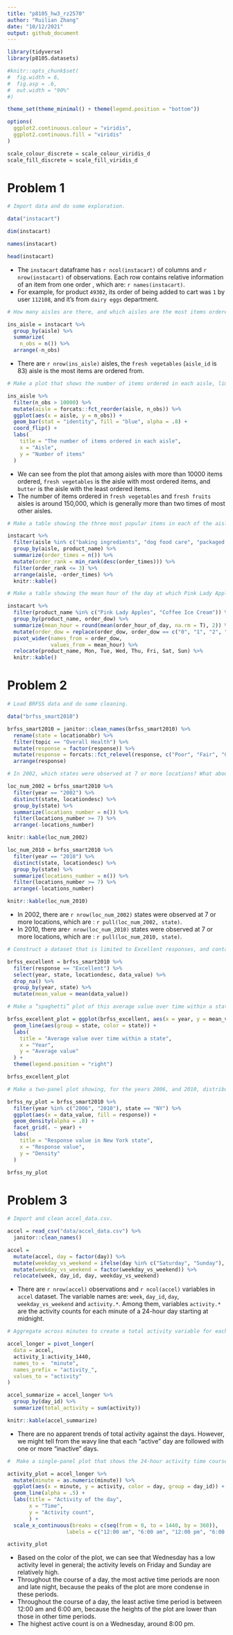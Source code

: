 ```yaml
---
title: "p8105_hw3_rz2570"
author: "Ruilian Zhang"
date: "10/12/2021"
output: github_document
---
```


```r
library(tidyverse)
library(p8105.datasets)

#knitr::opts_chunk$set(
#  fig.width = 6,
#  fig.asp = .6,
#  out.width = "90%"
#)

theme_set(theme_minimal() + theme(legend.position = "bottom"))

options(
  ggplot2.continuous.colour = "viridis",
  ggplot2.continuous.fill = "viridis"
)

scale_colour_discrete = scale_colour_viridis_d
scale_fill_discrete = scale_fill_viridis_d
```


# Problem 1

```r
# Import data and do some exploration.

data("instacart")

dim(instacart)

names(instacart)

head(instacart) 
```

* The `instacart` dataframe has `r ncol(instacart)` of columns and `r nrow(instacart)` of observations. Each row contains relative information of an item from one order , which are: `r names(instacart)`.  
* For example, for product `49302`, its order of being added to cart was `1` by user `112108`, and it's from `dairy eggs` department.  

```r
# How many aisles are there, and which aisles are the most items ordered from?

ins_aisle = instacart %>% 
  group_by(aisle) %>% 
  summarize(
    n_obs = n()) %>% 
  arrange(-n_obs)
```

* There are `r nrow(ins_aisle)` aisles, the `fresh vegetables`  (`aisle_id` is 83) aisle is the most items are ordered from.

```r
# Make a plot that shows the number of items ordered in each aisle, limiting this to aisles with more than 10000 items ordered.

ins_aisle %>% 
  filter(n_obs > 10000) %>% 
  mutate(aisle = forcats::fct_reorder(aisle, n_obs)) %>% 
  ggplot(aes(x = aisle, y = n_obs)) +
  geom_bar(stat = "identity", fill = "blue", alpha = .8) +
  coord_flip() +
  labs(
    title = "The number of items ordered in each aisle",
    x = "Aisle",
    y = "Number of items"
  )
```

* We can see from the plot that among aisles with more than 10000 items ordered, `fresh vegetables` is the aisle with most ordered items, and `butter` is the aisle with the least ordered items.  
* The number of items ordered in `fresh vegetables` and `fresh fruits` aisles is around 150,000, which is generally more than two times of most other aisles.

```r
# Make a table showing the three most popular items in each of the aisles “baking ingredients”, “dog food care”, and “packaged vegetables fruits”.

instacart %>%
  filter(aisle %in% c("baking ingredients", "dog food care", "packaged vegetables fruits")) %>% 
  group_by(aisle, product_name) %>% 
  summarize(order_times = n()) %>% 
  mutate(order_rank = min_rank(desc(order_times))) %>% 
  filter(order_rank <= 3) %>% 
  arrange(aisle, -order_times) %>% 
  knitr::kable()
```

```r
# Make a table showing the mean hour of the day at which Pink Lady Apples and Coffee Ice Cream are ordered on each day of the week.

instacart %>% 
  filter(product_name %in% c("Pink Lady Apples", "Coffee Ice Cream")) %>%
  group_by(product_name, order_dow) %>% 
  summarize(mean_hour = round(mean(order_hour_of_day, na.rm = T), 2)) %>% 
  mutate(order_dow = replace(order_dow, order_dow == c("0", "1", "2", "3", "4", "5", "6"), c("Sun", "Mon", "Tue", "Wed", "Thu", "Fri", "Sat"))) %>% 
  pivot_wider(names_from = order_dow,
              values_from = mean_hour) %>% 
  relocate(product_name, Mon, Tue, Wed, Thu, Fri, Sat, Sun) %>% 
  knitr::kable()
```



# Problem 2

```r
# Load BRFSS data and do some cleaning.

data("brfss_smart2010")

brfss_smart2010 = janitor::clean_names(brfss_smart2010) %>% 
  rename(state = locationabbr) %>% 
  filter(topic == "Overall Health") %>% 
  mutate(response = factor(response)) %>% 
  mutate(response = forcats::fct_relevel(response, c("Poor", "Fair", "Good", "Very good", "Excellent"))) %>% 
  arrange(response)
```

```r
# In 2002, which states were observed at 7 or more locations? What about in 2010?

loc_num_2002 = brfss_smart2010 %>% 
  filter(year == "2002") %>% 
  distinct(state, locationdesc) %>% 
  group_by(state) %>% 
  summarize(locations_number = n()) %>% 
  filter(locations_number >= 7) %>% 
  arrange(-locations_number)

knitr::kable(loc_num_2002)

loc_num_2010 = brfss_smart2010 %>% 
  filter(year == "2010") %>%
  distinct(state, locationdesc) %>% 
  group_by(state) %>% 
  summarize(locations_number = n()) %>% 
  filter(locations_number >= 7) %>% 
  arrange(-locations_number)

knitr::kable(loc_num_2010)
```

* In 2002, there are `r nrow(loc_num_2002)` states were observed at 7 or more locations, which are : `r pull(loc_num_2002, state)`.  
* In 2010, there are`r nrow(loc_num_2010)` states were observed at 7 or more locations, which are : `r pull(loc_num_2010, state)`. 

```r
# Construct a dataset that is limited to Excellent responses, and contains, year, state, and a variable that averages the data_value across locations within a state.

brfss_excellent = brfss_smart2010 %>% 
  filter(response == "Excellent") %>% 
  select(year, state, locationdesc, data_value) %>% 
  drop_na() %>% 
  group_by(year, state) %>% 
  mutate(mean_value = mean(data_value))

# Make a “spaghetti” plot of this average value over time within a state.

brfss_excellent_plot = ggplot(brfss_excellent, aes(x = year, y = mean_value)) +
  geom_line(aes(group = state, color = state)) +
  labs(
    title = "Average value over time within a state",
    x = "Year",
    y = "Average value"
  ) +
  theme(legend.position = "right")

brfss_excellent_plot
```

```r
# Make a two-panel plot showing, for the years 2006, and 2010, distribution of data_value for responses (“Poor” to “Excellent”) among locations in NY State.

brfss_ny_plot = brfss_smart2010 %>% 
  filter(year %in% c("2006", "2010"), state == "NY") %>% 
  ggplot(aes(x = data_value, fill = response)) +
  geom_density(alpha = .8) +
  facet_grid(. ~ year) +
  labs(
    title = "Response value in New York state",
    x = "Response value",
    y = "Density"
  )

brfss_ny_plot
```



# Problem 3

```r
# Import and clean accel_data.csv.

accel = read_csv("data/accel_data.csv") %>% 
  janitor::clean_names()

accel = 
  mutate(accel, day = factor(day)) %>% 
  mutate(weekday_vs_weekend = ifelse(day %in% c("Saturday", "Sunday"), "weekend", "weekday")) %>% 
  mutate(weekday_vs_weekend = factor(weekday_vs_weekend)) %>% 
  relocate(week, day_id, day, weekday_vs_weekend)
```

* There are `r nrow(accel)` observations and `r ncol(accel)` variables in `accel` dataset. The variable names are: `week`, `day_id`, `day`, `weekday_vs_weekend` and `activity.*`. Among them, variables `activity.*` are the activity counts for each minute of a 24-hour day starting at midnight.

```r
# Aggregate across minutes to create a total activity variable for each day, and create a table showing these totals.

accel_longer = pivot_longer(
  data = accel,
  activity_1:activity_1440,
  names_to =  "minute",
  names_prefix = "activity_",
  values_to = "activity"
)

accel_summarize = accel_longer %>% 
  group_by(day_id) %>% 
  summarize(total_activity = sum(activity))

knitr::kable(accel_summarize)
```

* There are no apparent trends of total activity against the days. However, we might tell from the wavy line that each "active" day are followed with one or more "inactive" days.  


```r
#  Make a single-panel plot that shows the 24-hour activity time courses for each day and use color to indicate day of the week.

activity_plot = accel_longer %>%
  mutate(minute = as.numeric(minute)) %>% 
  ggplot(aes(x = minute, y = activity, color = day, group = day_id)) +
  geom_line(alpha = .5) +
  labs(title = "Activity of the day",
       x = "Time",
       y = "Activity count",
       ) +
  scale_x_continuous(breaks = c(seq(from = 0, to = 1440, by = 360)),
                   labels = c("12:00 am", "6:00 am", "12:00 pm", "6:00 pm", "11:59 pm"))

activity_plot
```

* Based on the color of the plot, we can see that Wednesday has a low activity level in general; the activity levels on Friday and Sunday are relatively high.  
* Throughout the course of a day, the most active time periods are noon and late night, because the peaks of the plot are more condense in these periods.  
* Throughout the course of a day, the least active time period is between 12:00 am and 6:00 am, because the heights of the plot are lower than those in other time periods.  
* The highest active count is on a Wednesday, around 8:00 pm.